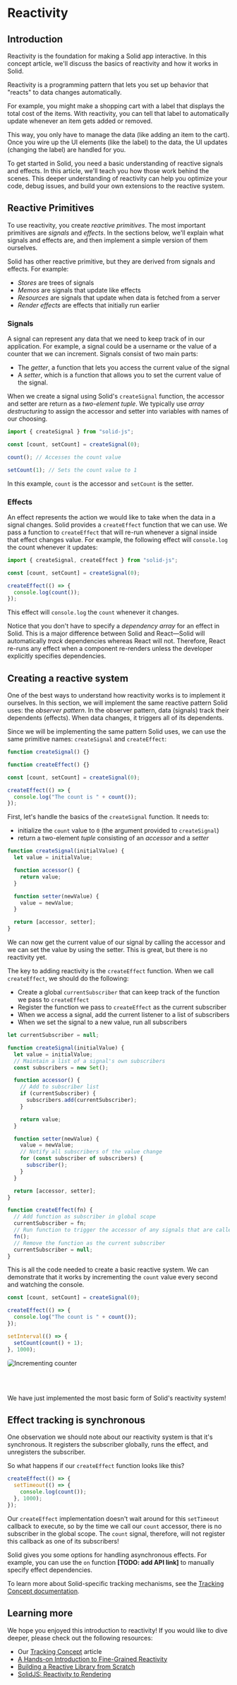 
# Reactivity

## Introduction

Reactivity is the foundation for making a Solid app interactive. In this concept article, we'll discuss the basics of reactivity and how it works in Solid.

Reactivity is a programming pattern that lets you set up behavior that "reacts" to data changes automatically.

For example, you might make a shopping cart with a label that displays the total cost of the items. With reactivity, you can tell that label to automatically update whenever an item gets added or removed. 

This way, you only have to manage the data (like adding an item to the cart). Once you wire up the UI elements (like the label) to the data, the UI updates (changing the label) are handled for you.

To get started in Solid, you need a basic understanding of reactive signals and effects. In this article, we'll teach you how those work behind the scenes.  This deeper understanding of reactivity can help you optimize your code, debug issues, and build your own extensions to the reactive system.

## Reactive Primitives

To use reactivity, you create _reactive primitives_. The most important primitives are _signals_ and _effects_. In the sections below, we'll explain what signals and effects are, and then implement a simple version of them ourselves.

<Aside type="advanced" title="Other reactive primitives">
Solid has other reactive primitive, but they are derived from signals and effects. For example:

- _Stores_ are trees of signals
- _Memos_ are signals that update like effects
- _Resources_ are signals that update when data is fetched from a server
- _Render effects_ are effects that initially run earlier
</Aside>

### Signals

A signal can represent any data that we need to keep track of in our application. For example, a signal could be a username or the value of a counter that we can increment. Signals consist of two main parts:

- The _getter_, a function that lets you access the current value of the signal
- A _setter_, which is a function that allows you to set the current value of the signal.

When we create a signal using Solid's `createSignal` function, the accessor and setter are return as a _two-element tuple_. We typically use _array destructuring_ to assign the accessor and setter into variables with names of our choosing.

```jsx
import { createSignal } from "solid-js";

const [count, setCount] = createSignal(0);

count(); // Accesses the count value

setCount(1); // Sets the count value to 1
```

In this example, `count` is the accessor and `setCount` is the setter.

### Effects

An effect represents the action we would like to take when the data in a signal changes. Solid provides a `createEffect` function that we can use. We pass a function to `createEffect` that will re-run whenever a signal inside that effect changes value. For example, the following effect will `console.log` the count whenever it updates:

```jsx
import { createSignal, createEffect } from "solid-js";

const [count, setCount] = createSignal(0);

createEffect(() => {
  console.log(count());
});
```

This effect will `console.log` the `count` whenever it changes.

<FrameworkAside framework="react">

Notice that you don't have to specify a _dependency array_ for an effect in Solid. This is a major difference between Solid and React&mdash;Solid will automatically _track_ dependencies whereas React will not. Therefore, React re-runs any effect when a component re-renders unless the developer explicitly specifies dependencies.

</FrameworkAside>

## Creating a reactive system

One of the best ways to understand how reactivity works is to implement it ourselves. In this section, we will implement the same reactive pattern Solid uses: the _observer pattern_. In the observer pattern, data (signals) track their dependents (effects). When data changes, it triggers all of its dependents.

Since we will be implementing the same pattern Solid uses, we can use the same primitive names: `createSignal` and `createEffect`:

```jsx
function createSignal() {}

function createEffect() {}

const [count, setCount] = createSignal(0);

createEffect(() => {
  console.log("The count is " + count());
});
```

First, let's handle the basics of the `createSignal` function. It needs to:

- initialize the `count` value to `0` (the argument provided to `createSignal`)
- return a two-element _tuple_ consisting of an _accessor_ and a _setter_

```jsx
function createSignal(initialValue) {
  let value = initialValue;

  function accessor() {
    return value;
  }

  function setter(newValue) {
    value = newValue;
  }

  return [accessor, setter];
}
```

We can now get the current value of our signal by calling the accessor and we can set the value by using the setter. This is great, but there is no reactivity yet.

The key to adding reactivity is the `createEffect` function. When we call `createEffect`, we should do the following:

- Create a global `currentSubscriber` that can keep track of the function we pass to `createEffect`
- Register the function we pass to `createEffect` as the current subscriber
- When we access a signal, add the current listener to a list of subscribers
- When we set the signal to a new value, run all subscribers

```jsx
let currentSubscriber = null;

function createSignal(initialValue) {
  let value = initialValue;
  // Maintain a list of a signal's own subscribers
  const subscribers = new Set();

  function accessor() {
    // Add to subscriber list
    if (currentSubscriber) {
      subscribers.add(currentSubscriber);
    }

    return value;
  }

  function setter(newValue) {
    value = newValue;
    // Notify all subscribers of the value change
    for (const subscriber of subscribers) {
      subscriber();
    }
  }

  return [accessor, setter];
}

function createEffect(fn) {
  // Add function as subscriber in global scope
  currentSubscriber = fn;
  // Run function to trigger the accessor of any signals that are called
  fn();
  // Remove the function as the current subscriber
  currentSubscriber = null;
}
```

This is all the code needed to create a basic reactive system. We can demonstrate that it works by incrementing the `count` value every second and watching the console.

```jsx
const [count, setCount] = createSignal(0);

createEffect(() => {
  console.log("The count is " + count());
});

setInterval(() => {
  setCount(count() + 1);
}, 1000);
```

<img
  style="max-width: 30rem; margin-bottom: 3rem; border-radius: 5px;"
  src={increment}
  alt="Incrementing counter"
/>

We have just implemented the most basic form of Solid's reactivity system!

## Effect tracking is synchronous

One observation we should note about our reactivity system is that it's synchronous. It registers the subscriber globally, runs the effect, and unregisters the subscriber.

So what happens if our `createEffect` function looks like this?

```jsx
createEffect(() => {
  setTimeout(() => {
    console.log(count());
  }, 1000);
});
```

Our `createEffect` implementation doesn't wait around for this `setTimeout` callback to execute, so by the time we call our `count` accessor, there is no subscriber in the global scope. The `count` signal, therefore, will not register this callback as one of its subscribers!

<Aside type="advanced" title="Handling asynchronous effects">

Solid gives you some options for handling asynchronous effects. For example, you can use the `on` function **[TODO: add API link]** to manually specify effect dependencies.

To learn more about Solid-specific tracking mechanisms, see the [Tracking Concept documentation](../tracking).

</Aside>

## Learning more

We hope you enjoyed this introduction to reactivity! If you would like to dive deeper, please check out the following resources:

- Our [Tracking Concept](../tracking) article
- [A Hands-on Introduction to Fine-Grained Reactivity](https://dev.to/ryansolid/a-hands-on-introduction-to-fine-grained-reactivity-3ndf)
- [Building a Reactive Library from Scratch](https://dev.to/ryansolid/building-a-reactive-library-from-scratch-1i0p)
- [SolidJS: Reactivity to Rendering](https://indepth.dev/posts/1289/solidjs-reactivity-to-rendering)
